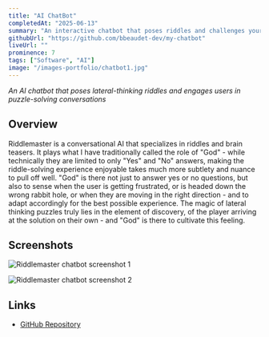 ```yaml
---
title: "AI ChatBot"
completedAt: "2025-06-13"
summary: "An interactive chatbot that poses riddles and challenges your lateral thinking skills"
githubUrl: "https://github.com/bbeaudet-dev/my-chatbot"
liveUrl: ""
prominence: 7
tags: ["Software", "AI"]
image: "/images-portfolio/chatbot1.jpg"
---
```


_An AI chatbot that poses lateral-thinking riddles and engages users in puzzle-solving conversations_

## Overview

Riddlemaster is a conversational AI that specializes in riddles and brain teasers. It plays what I have traditionally called the role of "God" - while technically they are limited to only "Yes" and "No" answers, making the riddle-solving experience enjoyable takes much more subtlety and nuance to pull off well. "God" is there not just to answer yes or no questions, but also to sense when the user is getting frustrated, or is headed down the wrong rabbit hole, or when they are moving in the right direction - and to adapt accordingly for the best possible experience. The magic of lateral thinking puzzles truly lies in the element of discovery, of the player arriving at the solution on their own - and "God" is there to cultivate this feeling.

## Screenshots

<Image
  src="/images-portfolio/chatbot1.jpg"
  alt="Riddlemaster chatbot screenshot 1"
  width={800}
  height={600}
  className="rounded-lg my-6"
/>

<Image
  src="/images-portfolio/chatbot2.jpg"
  alt="Riddlemaster chatbot screenshot 2"
  width={800}
  height={600}
  className="rounded-lg my-6"
/>

## Links

- [GitHub Repository](https://github.com/bbeaudet-dev/my-chatbot)
